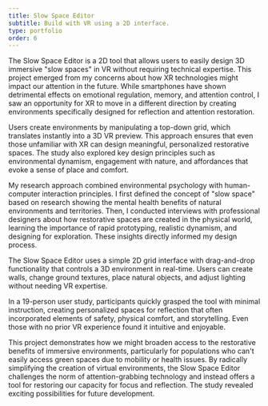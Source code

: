 ```yaml
---
title: Slow Space Editor
subtitle: Build with VR using a 2D interface.
type: portfolio
order: 6
---
```


 <SingleImage
  slug="slow-space-editor"
  url="welcome.jpg"
   align="Full"
   />

The Slow Space Editor is a 2D tool that allows users to easily design 3D immersive "slow spaces" in VR without requiring technical expertise. This project emerged from my concerns about how XR technologies might impact our attention in the future. While smartphones have shown detrimental effects on emotional regulation, memory, and attention control, I saw an opportunity for XR to move in a different direction by creating environments specifically designed for reflection and attention restoration.

Users create environments by manipulating a top-down grid, which translates instantly into a 3D VR preview. This approach ensures that even those unfamiliar with XR can design meaningful, personalized restorative spaces. The study also explored key design principles such as environmental dynamism, engagement with nature, and affordances that evoke a sense of place and comfort.


 <SingleImage
  slug="slow-space-editor"
  url="howitworks.jpg"
   align="Full"
   />

My research approach combined environmental psychology with human-computer interaction principles. I first defined the concept of "slow space" based on research showing the mental health benefits of natural environments and territories. Then, I conducted interviews with professional designers about how restorative spaces are created in the physical world, learning the importance of rapid prototyping, realistic dynamism, and designing for exploration. These insights directly informed my design process.



<Album>
 <SingleImage
  slug="slow-space-editor"
  url="gate.jpg"
  caption="An early prototype that foussed on light movement."
   />
 <SingleImage
  slug="slow-space-editor"
  url="leanto.jpg"
  caption="A prototype investigating childhood safe space."
   />
 <SingleImage
  slug="slow-space-editor"
  url="island.jpg"
  caption="A prototype that focussed on distant views."
   />
 <SingleImage
  slug="slow-space-editor"
  url="wall.jpg"
  caption="A prototype that focussed on protective elements."
   />
</Album>


The Slow Space Editor uses a simple 2D grid interface with drag-and-drop functionality that controls a 3D environment in real-time. Users can create walls, change ground textures, place natural objects, and adjust lighting without needing VR expertise. 

In a 19-person user study, participants quickly grasped the tool with minimal instruction, creating personalized spaces for reflection that often incorporated elements of safety, physical comfort, and storytelling. Even those with no prior VR experience found it intuitive and enjoyable.


 <SingleImage
  slug="slow-space-editor"
  url="2d3d.jpg"
  caption="Screenshots of the editor/world pairs for three participants."
  align="Full"
   />





This project demonstrates how we might broaden access to the restorative benefits of immersive environments, particularly for populations who can't easily access green spaces due to mobility or health issues. By radically simplifying the creation of virtual environments, the Slow Space Editor challenges the norm of attention-grabbing technology and instead offers a tool for restoring our capacity for focus and reflection. The study revealed exciting possibilities for future development.

<Album>
  <SingleImage
  slug="slow-space-editor"
  url="interface.jpg"
  caption="Screenshot of the 2D editor."
   />

  <SingleImage
  slug="slow-space-editor"
  url="nodes.jpg"
  caption="The 2D interface connected to Unreal via websockets.."
   />

</Album>




